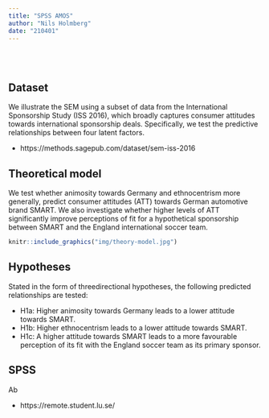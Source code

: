 ```yaml
---
title: "SPSS AMOS"
author: "Nils Holmberg"
date: "210401"
---
```

<br/><br/>

## Dataset
We illustrate the SEM using a subset of data from the International Sponsorship Study (ISS 2016), which broadly captures consumer attitudes towards international sponsorship deals. Specifically, we test the predictive relationships between four latent factors. 

- https://methods.sagepub.com/dataset/sem-iss-2016

## Theoretical model
We test whether animosity towards Germany and ethnocentrism more generally, predict consumer attitudes (ATT) towards German automotive brand SMART. We also investigate whether higher levels of ATT significantly improve perceptions of fit for a hypothetical sponsorship between SMART and the England international soccer team.

```r
knitr::include_graphics("img/theory-model.jpg")
```

## Hypotheses
Stated in the form of threedirectional hypotheses, the following predicted relationships are tested:

- H1a: Higher animosity towards Germany leads to a lower attitude towards SMART. 
- H1b: Higher ethnocentrism leads to a lower attitude towards SMART. 
- H1c: A higher attitude towards SMART leads to a more favourable perception of its fit with the England soccer team as its primary sponsor.

## SPSS
Ab

- https://remote.student.lu.se/




